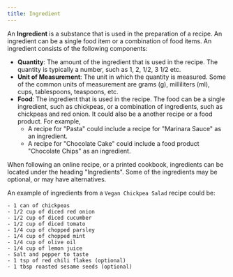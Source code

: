 ```yaml
---
title: Ingredient
---
```


An **Ingredient** is a substance that is used in the preparation of a recipe. An ingredient can be a single food item or a combination of food items. An ingredient consists of the following components:

- **Quantity**: The amount of the ingredient that is used in the recipe. The quantity is typically a number, such as 1, 2, 1/2, 3 1/2 etc.
- **Unit of Measurement**: The unit in which the quantity is measured. Some of the common units of measurement are grams (g), milliliters (ml), cups, tablespoons, teaspoons, etc.
- **Food**: The ingredient that is used in the recipe. The food can be a single ingredient, such as chickpeas, or a combination of ingredients, such as chickpeas and red onion. It could also be a another recipe or a food product. For example,
  - A recipe for "Pasta" could include a recipe for "Marinara Sauce" as an ingredient.
  - A recipe for "Chocolate Cake" could include a food product "Chocolate Chips" as an ingredient.

When following an online recipe, or a printed cookbook, ingredients can be located under the heading "Ingredients". Some of the ingredients may be optional, or may have alternatives.

An example of ingredients from a `Vegan Chickpea Salad` recipe could be:

```
- 1 can of chickpeas
- 1/2 cup of diced red onion
- 1/2 cup of diced cucumber
- 1/2 cup of diced tomato
- 1/4 cup of chopped parsley
- 1/4 cup of chopped mint
- 1/4 cup of olive oil
- 1/4 cup of lemon juice
- Salt and pepper to taste
- 1 tsp of red chili flakes (optional)
- 1 tbsp roasted sesame seeds (optional)
```
